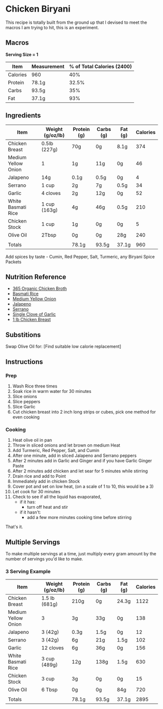 # Chicken Biryani

This recipe is totally built from the ground up that I devised to meet the macros I am trying to hit, this is an experiment.

## Macros

**Serving Size = 1**

| Item | Measurement | % of Total Calories (2400) |
| ----------- | ----------- | ----------- |
| Calories | 960 | 40% |
| Protein | 78.1g | 32.5% |
| Carbs | 93.5g | 35% |
| Fat | 37.1g | 93% |

## Ingredients

| Item | Weight (g/oz/lb) | Protein (g) | Carbs (g) | Fat (g) | Calories |
| ----------- | ----------- | ----------- |	----------- | ----------- | ----------- |
| Chicken Breast | 0.5lb (227g) | 70g | 0g | 8.1g | 374 |
| Medium Yellow Onion | 1 | 1g | 11g | 0g | 46 |
| Jalapeno | 14g | 0.1g | 0.5g | 0g | 4 |
| Serrano | 1 cup | 2g | 7g | 0.5g | 34 |
| Garlic | 4 cloves | 2g | 12g | 0g | 52 |
| White Basmati Rice | 1 cup (163g) | 4g | 46g | 0.5g | 210 |
| Chicken Stock | 1 cup | 1g | 0g | 0g | 5 |
| Olive Oil | 2Tbsp | 0g | 0g | 28g | 240 |
|  |  |  |  |  |  |
| Totals |  | 78.1g | 93.5g | 37.1g | 960 |

Add spices by taste - Cumin, Red Pepper, Salt, Turmeric, any Biryani Spice Packets

## Nutrition Reference
- [365 Organic Chicken Broth](https://www.wholefoodsmarket.com/product/365-by-whole-foods-market-organic-broth-chicken-low-sodium-48-fl-oz-b074v3v1yg)  
- [Basmati Rice](https://www.webmd.com/diet/health-benefits-basmati-rice) 
- [Medium Yellow Onion](https://www.fatsecret.com/calories-nutrition/usda/onions?portionid=34294&portionamount=1.000) 
- [Jalapeno](https://www.verywellfit.com/carb-counts-for-jalapeno-peppers-2241796) 
- [Serrano](https://www.verywellfit.com/serrano-pepper-nutrition-facts-4589479) 
- [Single Clove of Garlic](https://www.urmc.rochester.edu/encyclopedia/content.aspx?contenttypeid=76&contentid=11215-4) 
- [1 lb Chicken Breast](https://www.myfitnesspal.com/food/calories/1-lb-chicken-breast-446675184) 

## Substitions
Swap Olive Oil for: 
[Find suitable low calorie replacement]

## Instructions

### Prep
1. Wash Rice three times
2. Soak rice in warm water for 30 minutes
3. Slice onions
4. Slice peppers
5. Slice Garlic
6. Cut chicken breast into 2 inch long strips or cubes, pick one method for even cooking

### Cooking
1. Heat olive oil in pan
2. Throw in sliced onions and let brown on medium Heat
3. Add Turmeric, Red Pepper, Salt, and Cumin
4. After one minute, add in sliced Jalapeno and Serrano peppers
5. After 2 minutes add in Garlic and Ginger and if you have Garlic Ginger Paste
6. After 2 minutes add chicken and let sear for 5 minutes while stirring
7. Drain rice and add to Point
8. Immediately add in chicken Stock
9. Cover pot and set on low heat, (on a scale of 1 to 10, this would be a 3)
10. Let cook for 30 minutes
11. Check to see if all the liquid has evaporated, 
    - if it has: 
        - turn off heat and stir 
    - if it hasn't:
        - add a few more minutes cooking time before stirring

That's it.

## Multiple Servings
To make multiple servings at a time, just multiply every gram amount by the number of servings you'd like to make.

### 3 Serving Example

| Item | Weight (g/oz/lb) | Protein (g) | Carbs (g) | Fat (g) | Calories |
| ----------- | ----------- | ----------- |	----------- | ----------- | ----------- |
| Chicken Breast | 1.5 lb (681g) | 210g | 0g | 24.3g | 1122 |
| Medium Yellow Onion | 3 | 3g | 33g | 0g | 138 |
| Jalapeno | 3 (42g) | 0.3g | 1.5g | 0g | 12 |
| Serrano | 3 (42g) | 6g | 21g | 1.5g | 102 |
| Garlic | 12 cloves | 6g | 36g | 0g | 156 |
| White Basmati Rice | 3 cup (489g) | 12g | 138g | 1.5g | 630 |
| Chicken Stock | 3 cup | 3g | 0g | 0g | 15 |
| Olive Oil | 6 Tbsp | 0g | 0g | 84g | 720 |
|  |  |  |  |  |  |
| Totals |  | 78.1g | 93.5g | 37.1g | 2895 |